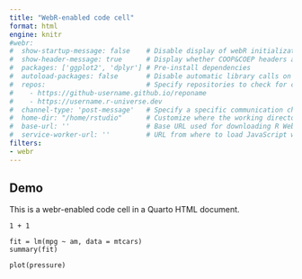 ```yaml
---
title: "WebR-enabled code cell"
format: html
engine: knitr
#webr:
#  show-startup-message: false    # Disable display of webR initialization state
#  show-header-message: true      # Display whether COOP&COEP headers are set for speed.
#  packages: ['ggplot2', 'dplyr'] # Pre-install dependencies
#  autoload-packages: false       # Disable automatic library calls on R packages specified in packages.
#  repos:                         # Specify repositories to check for custom packages
#    - https://github-username.github.io/reponame
#    - https://username.r-universe.dev
#  channel-type: 'post-message'   # Specify a specific communication channel type.
#  home-dir: "/home/rstudio"      # Customize where the working directory is
#  base-url: ''                   # Base URL used for downloading R WebAssembly binaries
#  service-worker-url: ''         # URL from where to load JavaScript worker scripts when loading webR with the ServiceWorker communication channel.
filters:
- webr
---
```


## Demo

This is a webr-enabled code cell in a Quarto HTML document.

```webr-r
1 + 1 
```

```webr-r
fit = lm(mpg ~ am, data = mtcars)
summary(fit)
```

```webr-r
plot(pressure)
```
